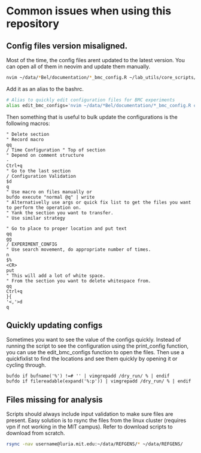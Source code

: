 # Common issues when using this repository

## Config files version misaligned.
Most of the time, the config files arent updated to the latest version.
You can open all of them in neovim and update them manually.
```bash
nvim ~/data/*Bel/documentation/*_bmc_config.R ~/lab_utils/core_scripts/template_bmc_config.R
```
Add it as an alias to the bashrc.
```bash
# Alias to quickly edit configuration files for BMC experiments
alias edit_bmc_configs='nvim ~/data/*Bel/documentation/*_bmc_config.R core_scripts/template_bmc_config.R'
```

Then something that is useful to bulk update the configurations is the following macros:
```vim
" Delete section
" Record macro
qq
/ Time Configuration " Top of section
" Depend on comment structure
-
Ctrl+q
" Go to the last section
/ Configuration Validation
$d
q
" Use macro on files manually or
bufdo execute "normal @q" | write
" Alternativelly use args or quick fix list to get the files you want to perform the operation on.
" Yank the section you want to transfer.
" Use similar strategy

" Go to place to proper location and put text
qq
gg
/ EXPERIMENT_CONFIG
" Use search movement, do appropriate number of times.
n
$%
<CR>
put
" This will add a lot of white space.
" From the section you want to delete whitespace from.
qq
Ctrl+q
}{
'<,'>d
q
```

## Quickly updating configs
Sometimes you want to see the value of the configs quickly. Instead of running the script to see the configuration using the print_config function, you can use the edit_bmc_configs function to open the files. Then use a quickfixlist to find the locations and see them quickly by opening it or cycling through.

```vim
bufdo if bufname('%') !=# '' | vimgrepadd /dry_run/ % | endif
bufdo if filereadable(expand('%:p')) | vimgrepadd /dry_run/ % | endif

```
## Files missing for analysis
Scripts should always include input validation to make sure files are present.
Easy solution is to rsync the files from the linux cluster (requires vpn if not working in the MIT campus).
Refer to download scripts to download from scratch.

```bash
rsync -nav username@luria.mit.edu:~/data/REFGENS/* ~/data/REFGENS/
```
